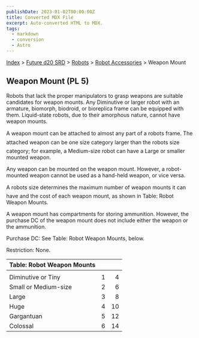 ```yaml
---
publishDate: 2023-01-02T00:00:00Z
title: Converted MDX File
excerpt: Auto-converted HTML to MDX.
tags:
  - markdown
  - conversion
  - Astro
---
```






[Index](-index) > [Future d20 SRD](future-d20-srd-index) > [Robots](future-d20-srd-robots-index) > [Robot Accessories](future-d20-srd-robots-robot-accessories-index) > Weapon Mount




## Weapon Mount (PL 5)


Robots that lack the proper manipulators to grasp weapons are suitable candidates for weapon mounts. Any Diminutive or larger robot with an armature, biomorph, biodroid, or bioreplica frame can be equipped with them. Liquid-state robots, due to their amorphous nature, cannot have weapon mounts.


A weapon mount can be attached to almost any part of a robots frame. The attached weapon can be one size category larger than the robots size category; for example, a Medium-size robot can have a Large or smaller mounted weapon.


Any weapon can be mounted on the weapon mount. However, a robot-mounted weapon cannot be used as a hand-held weapon, or vice versa.


A robots size determines the maximum number of weapon mounts it can have and the cost of each weapon mount, as shown in Table: Robot Weapon Mounts.


A weapon mount has compartments for storing ammunition. However, the purchase DC of the weapon mount does not include either the weapon or the ammunition.


Purchase DC: See Table: Robot Weapon Mounts, below.


Restriction: None.


| Table: Robot Weapon Mounts |  |  |
| :---------------------------- | :--: | --: |
|  |  |  |
| Diminutive or Tiny | 1 | 4 |
| Small or Medium-size | 2 | 6 |
| Large | 3 | 8 |
| Huge | 4 | 10 |
| Gargantuan | 5 | 12 |
| Colossal | 6 | 14 |




